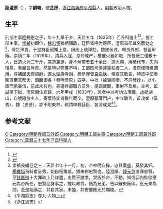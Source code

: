{{明清人物信息框
| 姓名 = 陸澄原
| 原名 =
| 圖片名稱= 
| 圖片大小 =
| 圖片說明 = 
| 最高職務 =兵部職方司员外郎
| 國家 = 大明 
| 爵位 =
| 籍貫 = [[浙江|浙江]][[嘉興府|嘉興府]][[平湖縣|平湖縣]]
| 族裔 = 
| 字號 = 字嗣端
| 諡號 =
| 出生日期 = 生年不详
| 出生地點 = 
| 逝世日期 = 卒年不详
| 逝世地點 =
| 墓葬 =
| 配偶 = 
| 親屬 = 
| 出身 =
* 萬曆三十七年己酉科第四十八名舉人
* 天启五年乙丑科進士
| 經歷 =
| 著作 =  
}}
'''陸澄原'''（{{bd|1591年||？|catIdx=}}），字'''嗣端'''，號'''芝房'''，[[浙江承宣布政使司|浙江]][[嘉興府|嘉興府]][[平湖縣|平湖縣]]人，[[明朝|明朝]]政治人物。

== 生平 ==
刑部主事[[陸錫恩|陸錫恩]]之子，年十九舉于乡，天启五年（1625年）乙丑科進士<ref>{{Cite book|title=《皇明贡举考》卷五|last=（明）[[张朝瑞|张朝瑞]]|first=|publisher=《续修四库全书》史部第828册|year=|isbn=|location=|pages=}}</ref><ref>{{Cite book|title=贡举志五种 上|last=鲁小俊，江俊伟著|first=|publisher=武汉：武汉大学出版社|year=2009|isbn=978-7-307-07043-1|location=|pages=}}</ref>。授工部主事。[[崇禎|崇禎]]初即位，[[魏忠贤|魏忠贤]]猶柄國政，廷臣皆呼为廠臣，澄原首斥其名而劾之<ref>崇禎長編卷之三：天启七年十一月，初，帝神明自操，忠賢黨盛，莫發其奸。[[楊維垣|楊維垣]]首紏崔呈秀，始自相攜貳，猶未剌忠賢也。陸澄原、[[錢元愨|錢元愨]]直罪忠賢，至[[錢嘉徵|錢嘉徵]]十大罪疏上乃詳盡，忠賢不勝憤，哭訴於帝，不動，知信邸內監徐應元為帝所任，忠賢屈身事之，餽以異寶，結為兄弟，告以辭東廠印。應元果為間，至是始謫之，并籍其家。未幾，并安置應元於顯陵。</ref>，降旨薄責。于是群臣窺知上意，纷纷上疏弹劾，魏遂伏诛。轉员外郎，督盔甲廠。崇禎二年（1629年），清兵入寇，京师戒严，檄催火器如熾，所督廠工僅數十人，日造火药二千斤，兼造兼運，身不解帶者五十余日，造火繩，用楮代布，失内璫意，奉嚴旨斥责。然是時以箭簾不稱，工部四司俱逮毙杖者二人，澄原僅降级調用。尋補[[順天府|順天府]]照磨，遷[[大理寺|大理寺]]寺副，疏參罪督[[袁崇焕|袁崇焕]]，帝嘉其敢言，特遣中使奉函直至其邸舍，函面御書「發陸澄原」四字，中批「據實回奏，不許發抄」，以小臣而承委信，前此未有也。尋遷兵部職方员外，提調武闈，車射不及格，主考、監試俱下狱，澄原閑住罷歸。六年甲戌（1633年），忌者中以考功法落職。放艇湖山，自號隐放主人，寄懷詩奕者數年而卒。澄原厭薄門户，中立敢言，首攻崔（呈秀）、魏（忠贤），亦不附東林，疏請申敕廷臣，各消成見<ref>《平湖縣志》卷九·人物上</ref><ref>《浙江通志》</ref>。

==参考文献==
{{reflist}}
{{天啓五年乙丑科殿試金榜}}
[[Category:陸姓|C]]
[[Category:明朝兵部员外郎|Category:明朝兵部员外郎]]
[[Category:明朝工部主事|Category:明朝工部主事]]
[[Category:明朝工部員外郎|Category:明朝工部員外郎]]
[[Category:萬曆三十七年己酉科舉人|Category:萬曆三十七年己酉科舉人]]